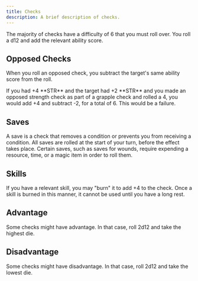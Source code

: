 ```yaml
---
title: Checks
description: A brief description of checks.
---
```



The majority of checks have a difficulty of 6 that you must roll over. You roll a d12 and add the relevant ability score.

## Opposed Checks

When you roll an opposed check, you subtract the target's same ability score from the roll.

<Aside type="example">
If you had +4 **STR** and the target had +2 **STR** and you made an opposed strength check as part of a grapple check and rolled a 4, you would add +4 and subtract -2, for a total of 6. This would be a failure.
</Aside>

## Saves

A save is a check that removes a condition or prevents you from receiving a condition. All saves are rolled at the start of your turn, before the effect takes place. Certain saves, such as saves for wounds, require expending a resource, time, or a magic item in order to roll them.

## Skills

If you have a relevant skill, you may "burn" it to add +4 to the check. Once a skill is burned in this manner, it cannot be used until you have a long rest.

## Advantage

Some checks might have advantage. In that case, roll 2d12 and take the highest die.

## Disadvantage

Some checks might have disadvantage. In that case, roll 2d12 and take the lowest die.